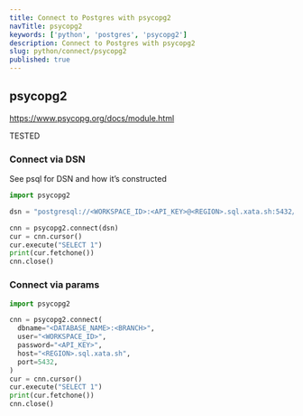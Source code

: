 ```yaml
---
title: Connect to Postgres with psycopg2
navTitle: psycopg2
keywords: ['python', 'postgres', 'psycopg2']
description: Connect to Postgres with psycopg2
slug: python/connect/psycopg2
published: true
---
```


## psycopg2

https://www.psycopg.org/docs/module.html

TESTED

### Connect via DSN

See psql for DSN and how it’s constructed

```python
import psycopg2

dsn = "postgresql://<WORKSPACE_ID>:<API_KEY>@<REGION>.sql.xata.sh:5432/<DATABASE_NAME>:<BRANCH_NAME>"

cnn = psycopg2.connect(dsn)
cur = cnn.cursor()
cur.execute("SELECT 1")
print(cur.fetchone())
cnn.close()
```

### Connect via params

```python
import psycopg2

cnn = psycopg2.connect(
  dbname="<DATABASE_NAME>:<BRANCH>",
  user="<WORKSPACE_ID>",
  password="<API_KEY>",
  host="<REGION>.sql.xata.sh",
  port=5432,
)
cur = cnn.cursor()
cur.execute("SELECT 1")
print(cur.fetchone())
cnn.close()
```
